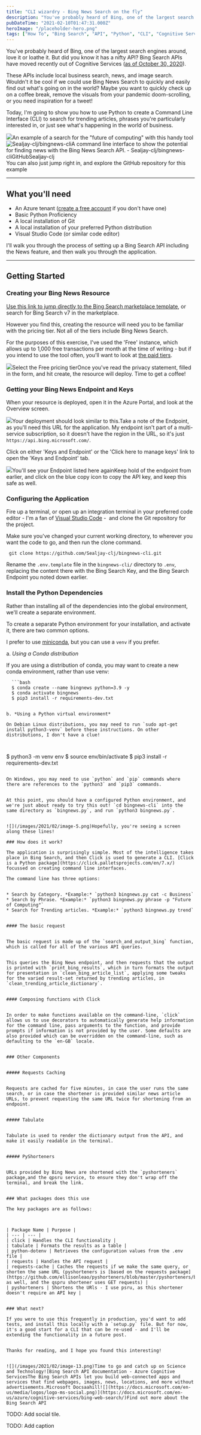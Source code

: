 ```yaml
---
title: "CLI wizardry - Bing News Search on the fly"
description: "You've probably heard of Bing, one of the largest search engines around, love it or loathe it. But did you know it has a nifty API? Bing Search APIs have moved recently out of Cognitive Services (as of October 30, 2020 [https://docs"
pubDateTime: "2021-02-10T01:47:31.000Z"
heroImage: "/placeholder-hero.png"
tags: ["How To", "Bing Search", "API", "Python", "CLI", "Cognitive Services"]
---
```


You've probably heard of Bing, one of the largest search engines around, love it or loathe it. But did you know it has a nifty API? Bing Search APIs have moved recently out of Cognitive Services ([as of October 30, 2020](https://docs.microsoft.com/en-us/azure/cognitive-services/bing-web-search/bing-api-comparison)).

These APIs include local business search, news, and image search. Wouldn't it be cool if we could use Bing News Search to quickly and easily find out what's going on in the world? Maybe you want to quickly check up on a coffee break, remove the visuals from your pandemic doom-scrolling, or you need inspiration for a tweet!

Today, I'm going to show you how to use Python to create a Command Line Interface (CLI) to search for trending articles, phrases you're particularly interested in, or just see what's happening in the world of business.

![](/images/2021/02/image-3.png)An example of a search for the "future of computing" with this handy tool![Sealjay-clj/bingnews-cliA command line interface to show the potential for finding news with the Bing News Search API. - Sealjay-clj/bingnews-cli![](https://github.githubassets.com/favicons/favicon.svg)GitHubSealjay-clj![](https://avatars.githubusercontent.com/u/19361656?s=400&v=4)](https://github.com/Sealjay-clj/bingnews-cli)You can also just jump right in, and explore the GitHub repository for this example

---

## What you'll need

- An Azure tenant ([create a free account](https://azure.microsoft.com/en/free/) if you don't have one)
- Basic Python Proficiency
- A local installation of Git
- A local installation of your preferred Python distribution
- Visual Studio Code (or similar code editor)

I'll walk you through the process of setting up a Bing Search API including the News feature, and then walk you through the application.

---

## Getting Started

### Creating your Bing News Resource

[Use this link to jump directly to the Bing Search marketplace template](https://portal.azure.com/#create/microsoft.bingsearch), or search for Bing Search v7 in the marketplace.

However you find this, creating the resource will need you to be familiar with the pricing tier. Not all of the tiers include Bing News Search.

For the purposes of this exercise, I've used the 'Free' instance, which allows up to 1,000 free transactions per month at the time of writing - but if you intend to use the tool often, you'll want to look at [the paid tiers](https://www.microsoft.com/en-us/bing/apis/pricing).

![](/images/2021/02/image-8.png)Select the Free pricing tierOnce you've read the privacy statement, filled in the form, and hit create, the resource will deploy. Time to get a coffee!

### Getting your Bing News Endpoint and Keys

When your resource is deployed, open it in the Azure Portal, and look at the Overview screen.

![](/images/2021/02/image-14.png)Your deployment should look similar to this.Take a note of the Endpoint, as you'll need this URL for the application. My endpoint isn't part of a multi-service subscription, so it doesn't have the region in the URL, so it's just `https://api.bing.microsoft.com/`.

Click on either 'Keys and Endpoint' or the 'Click here to manage keys' link to open the 'Keys and Endpoint' tab.

![](/images/2021/02/image-10.png)You'll see your Endpoint listed here againKeep hold of the endpoint from earlier, and click on the blue copy icon to copy the API key, and keep this safe as well.

### Configuring the Application

Fire up a terminal, or open up an integration terminal in your preferred code editor - I'm a fan of [Visual Studio Code](https://code.visualstudio.com/) -  and clone the Git repository for the project.

Make sure you've changed your current working directory, to wherever you want the code to go, and then run the clone command.

```
 git clone https://github.com/Sealjay-clj/bingnews-cli.git

```

Rename the `.env.template` file in the `bingnews-cli/` directory to `.env`, replacing the content there with the Bing Search Key, and the Bing Search Endpoint you noted down earlier.

### Install the Python Dependencies

Rather than installing all of the dependencies into the global environment, we'll create a separate environment.

To create a separate Python environment for your installation, and activate it, there are two common options.

I prefer to use [miniconda](https://docs.conda.io/en/latest/miniconda.html), but you can use a `venv` if you prefer.

a. _Using a Conda distribution_

If you are using a distribution of conda, you may want to create a new conda environment, rather than use venv:

````
  ```bash
  $ conda create --name bingnews python=3.9 -y
  $ conda activate bingnews
  $ pip3 install -r requirements-dev.txt
````

```

b. *Using a Python virtual environment*

On Debian Linux distributions, you may need to run `sudo apt-get install python3-venv` before these instructions. On other distributions, I don't have a clue!



```

$ python3 -m venv env
$ source env/bin/activate
$ pip3 install -r requirements-dev.txt

```

On Windows, you may need to use `python` and `pip` commands where there are references to the `python3` and `pip3` commands.


At this point, you should have a configured Python environment, and we're just about ready to try this out! `cd bingnews-cli` into the same directory as `bingnews.py`, and run `python3 bingnews.py`.


![](/images/2021/02/image-5.png)Hopefully, you're seeing a screen along these lines!

### How does it work?

The application is surprisingly simple. Most of the intelligence takes place in Bing Search, and then Click is used to generate a CLI. [Click is a Python package](https://click.palletsprojects.com/en/7.x/) focussed on creating command line interfaces.

The command line has three options:


* Search by Category. *Example:* `python3 bingnews.py cat -c Business`
* Search by Phrase. *Example:* `python3 bingnews.py phrase -p "Future of Computing"`
* Search for Trending articles. *Example:* `python3 bingnews.py trend`


#### The basic request


The basic request is made up of the `search_and_output_bing` function, which is called for all of the various API queries.


This queries the Bing News endpoint, and then requests that the output is printed with `print_bing_results`, which in turn formats the output for presentation in `clean_bing_article_list`, applying some tweaks for the varied result-set returned by trending articles, in `clean_trending_article_dictionary`.


#### Composing functions with Click


In order to make functions available on the command-line, `click` allows us to use decorators to automatically generate help information for the command line, pass arguments to the function, and provide prompts if information is not provided by the user. Some defaults are also provided which can be overridden on the command-line, such as defaulting to the `en-GB` locale.


### Other Components


##### Requests Caching


Requests are cached for five minutes, in case the user runs the same search, or in case the shortener is provided similar news article URLs, to prevent requesting the same URL twice for shortening from an endpoint.


##### Tabulate


Tabulate is used to render the dictionary output from the API, and make it easily readable in the terminal.


##### PyShorteners


URLs provided by Bing News are shortened with the `pyshorteners` package,and the qpsru service, to ensure they don't wrap off the terminal, and break the link.


### What packages does this use

The key packages are as follows:



| Package Name | Purpose |
| --- | --- |
| click | Handles the CLI functionality |
| tabulate | Formats the results as a table |
| python-dotenv | Retrieves the configuration values from the .env file |
| requests | Handles the API request |
| requests-cache | Caches the requests if we make the same query, or shorten the same URL (pyshorteners is [based on the requests package](https://github.com/ellisonleao/pyshorteners/blob/master/pyshorteners/base.py) as well, and the qspru shortener uses GET requests) |
| pyshorteners | Shortens the URls - I use psru, as this shortener doesn't require an API key |


### What next?

If you were to use this frequently in production, you'd want to add tests, and install this locally with a `setup.py` file. But for now, it's a good start for a CLI that can be re-used - and I'll be extending the functionality in a future post.


Thanks for reading, and I hope you found this interesting!


![](/images/2021/02/image-13.png)Time to go and catch up on Science and Technology![Bing Search API documentation - Azure Cognitive ServicesThe Bing Search APIs let you build web-connected apps and services that find webpages, images, news, locations, and more without advertisements.Microsoft Docsaahill![](https://docs.microsoft.com/en-us/media/logos/logo-ms-social.png)](https://docs.microsoft.com/en-us/azure/cognitive-services/bing-web-search/)Find out more about the Bing Search API
```

TODO: Add social tile.

TODO: Add caption
